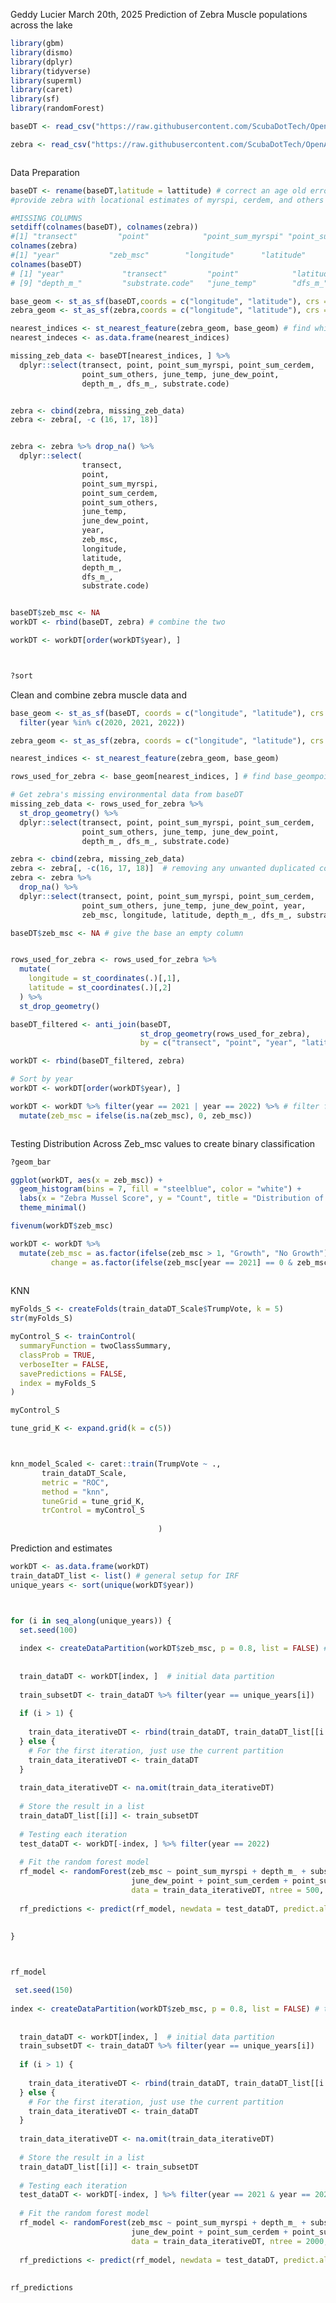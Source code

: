 Geddy Lucier
March 20th, 2025
Prediction of Zebra Muscle populations across the lake 

```r

library(gbm)
library(dismo)
library(dplyr)
library(tidyverse)
library(superml)
library(caret)
library(sf)
library(randomForest)

baseDT <- read_csv("https://raw.githubusercontent.com/ScubaDotTech/OpenAIS/refs/heads/main/Candlewood_Lake2025/SdT-CT_AIS-Geddy-Winter-2024/CL_ecodata_final.csv")

zebra <- read_csv("https://raw.githubusercontent.com/ScubaDotTech/OpenAIS/refs/heads/main/Candlewood_Lake2025/SdT-CT_AIS-Geddy-Winter-2024/zebra_muscle_final.csv")



```
Data Preparation

```r
baseDT <- rename(baseDT,latitude = lattitude) # correct an age old error
#provide zebra with locational estimates of myrspi, cerdem, and others 

#MISSING COLUMNS
setdiff(colnames(baseDT), colnames(zebra))
#[1] "transect"         "point"            "point_sum_myrspi" "point_sum_cerdem" "point_sum_others" "june_temp"        "june_dew_point"  
colnames(zebra)
#[1] "year"           "zeb_msc"        "longitude"      "latitude"       "depth_m_"       "dfs_m_"         "substrate.code"
colnames(baseDT)
# [1] "year"             "transect"         "point"            "latitude"         "longitude"        "point_sum_myrspi" "point_sum_cerdem" "point_sum_others"
# [9] "depth_m_"         "substrate.code"   "june_temp"        "dfs_m_"           "june_dew_point"  

base_geom <- st_as_sf(baseDT,coords = c("longitude", "latitude"), crs = 4326) %>% filter(year %in% c(2020,2021, 2022))
zebra_geom <- st_as_sf(zebra,coords = c("longitude", "latitude"), crs = 4326) 

nearest_indices <- st_nearest_feature(zebra_geom, base_geom) # find which rows have the closest points 
nearest_indeces <- as.data.frame(nearest_indices)

missing_zeb_data <- baseDT[nearest_indices, ] %>%
  dplyr::select(transect, point, point_sum_myrspi, point_sum_cerdem, 
                point_sum_others, june_temp, june_dew_point, 
                depth_m_, dfs_m_, substrate.code)


zebra <- cbind(zebra, missing_zeb_data)
zebra <- zebra[, -c (16, 17, 18)]


zebra <- zebra %>% drop_na() %>% 
  dplyr::select(
                transect,
                point,
                point_sum_myrspi,
                point_sum_cerdem,
                point_sum_others,
                june_temp,
                june_dew_point,
                year,
                zeb_msc,
                longitude,
                latitude,
                depth_m_,
                dfs_m_,
                substrate.code)


baseDT$zeb_msc <- NA
workDT <- rbind(baseDT, zebra) # combine the two

workDT <- workDT[order(workDT$year), ]



?sort
```
Clean and combine zebra muscle data and 
```r
base_geom <- st_as_sf(baseDT, coords = c("longitude", "latitude"), crs = 4326) %>%
  filter(year %in% c(2020, 2021, 2022))

zebra_geom <- st_as_sf(zebra, coords = c("longitude", "latitude"), crs = 4326)

nearest_indices <- st_nearest_feature(zebra_geom, base_geom)

rows_used_for_zebra <- base_geom[nearest_indices, ] # find base_geompoints with nearest neighbors lol

# Get zebra's missing environmental data from baseDT
missing_zeb_data <- rows_used_for_zebra %>%
  st_drop_geometry() %>%
  dplyr::select(transect, point, point_sum_myrspi, point_sum_cerdem, 
                point_sum_others, june_temp, june_dew_point, 
                depth_m_, dfs_m_, substrate.code)

zebra <- cbind(zebra, missing_zeb_data)
zebra <- zebra[, -c(16, 17, 18)]  # removing any unwanted duplicated columns
zebra <- zebra %>%
  drop_na() %>%
  dplyr::select(transect, point, point_sum_myrspi, point_sum_cerdem,
                point_sum_others, june_temp, june_dew_point, year,
                zeb_msc, longitude, latitude, depth_m_, dfs_m_, substrate.code)

baseDT$zeb_msc <- NA # give the base an empty column 


rows_used_for_zebra <- rows_used_for_zebra %>%
  mutate(
    longitude = st_coordinates(.)[,1],
    latitude = st_coordinates(.)[,2]
  ) %>%
  st_drop_geometry()

baseDT_filtered <- anti_join(baseDT, 
                             st_drop_geometry(rows_used_for_zebra), 
                             by = c("transect", "point", "year", "latitude", "longitude"))

workDT <- rbind(baseDT_filtered, zebra)

# Sort by year
workDT <- workDT[order(workDT$year), ]

workDT <- workDT %>% filter(year == 2021 | year == 2022) %>% # filter for year 
  mutate(zeb_msc = ifelse(is.na(zeb_msc), 0, zeb_msc))



```

Testing Distribution Across Zeb_msc values to create binary classification
```r
?geom_bar

ggplot(workDT, aes(x = zeb_msc)) +
  geom_histogram(bins = 7, fill = "steelblue", color = "white") +
  labs(x = "Zebra Mussel Score", y = "Count", title = "Distribution of Zebra Mussel Scores") +
  theme_minimal()

fivenum(workDT$zeb_msc)

workDT <- workDT %>% 
  mutate(zeb_msc = as.factor(ifelse(zeb_msc > 1, "Growth", "No Growth")),           # classifier model 
         change = as.factor(ifelse(zeb_msc[year == 2021] == 0 & zeb_msc[year == 2022] > 1), "change", "nochange"))
         

```



KNN

```r

myFolds_S <- createFolds(train_dataDT_Scale$TrumpVote, k = 5)
str(myFolds_S)

myControl_S <- trainControl(
  summaryFunction = twoClassSummary,
  classProb = TRUE, 
  verboseIter = FALSE,
  savePredictions = FALSE,
  index = myFolds_S
)

myControl_S

tune_grid_K <- expand.grid(k = c(5)) 



knn_model_Scaled <- caret::train(TrumpVote ~ .,
       train_dataDT_Scale,
       metric = "ROC",
       method = "knn", 
       tuneGrid = tune_grid_K,
       trControl = myControl_S
                    
                                 )


```







Prediction and estimates 
```r
 
workDT <- as.data.frame(workDT)
train_dataDT_list <- list() # general setup for IRF 
unique_years <- sort(unique(workDT$year))



for (i in seq_along(unique_years)) {
  set.seed(100)
  
  index <- createDataPartition(workDT$zeb_msc, p = 0.8, list = FALSE) # train the index
  
  
  train_dataDT <- workDT[index, ]  # initial data partition
  
  train_subsetDT <- train_dataDT %>% filter(year == unique_years[i]) 
  
  if (i > 1) {
   
    train_data_iterativeDT <- rbind(train_dataDT, train_dataDT_list[[i - 1]])
  } else {
    # For the first iteration, just use the current partition
    train_data_iterativeDT <- train_dataDT
  }
  
  train_data_iterativeDT <- na.omit(train_data_iterativeDT)
  
  # Store the result in a list
  train_dataDT_list[[i]] <- train_subsetDT
  
  # Testing each iteration
  test_dataDT <- workDT[-index, ] %>% filter(year == 2022)
  
  # Fit the random forest model
  rf_model <- randomForest(zeb_msc ~ point_sum_myrspi + depth_m_ + substrate.code + june_temp + dfs_m_ + 
                           june_dew_point + point_sum_cerdem + point_sum_others,
                           data = train_data_iterativeDT, ntree = 500, mtry = 4, nodesize = 5)
  
  rf_predictions <- predict(rf_model, newdata = test_dataDT, predict.all = TRUE)
  
  
}



rf_model


```


```r


 set.seed(150)
  
index <- createDataPartition(workDT$zeb_msc, p = 0.8, list = FALSE) # train the index
  
  
  train_dataDT <- workDT[index, ]  # initial data partition
  train_subsetDT <- train_dataDT %>% filter(year == unique_years[i]) 
  
  if (i > 1) {
   
    train_data_iterativeDT <- rbind(train_dataDT, train_dataDT_list[[i - 1]])
  } else {
    # For the first iteration, just use the current partition
    train_data_iterativeDT <- train_dataDT
  }
  
  train_data_iterativeDT <- na.omit(train_data_iterativeDT)
  
  # Store the result in a list
  train_dataDT_list[[i]] <- train_subsetDT
  
  # Testing each iteration
  test_dataDT <- workDT[-index, ] %>% filter(year == 2021 & year == 2022)
  
  # Fit the random forest model
  rf_model <- randomForest(zeb_msc ~ point_sum_myrspi + depth_m_ + substrate.code + june_temp + dfs_m_ + 
                           june_dew_point + point_sum_cerdem + point_sum_others,
                           data = train_data_iterativeDT, ntree = 2000, nodesize = 5)
  
  rf_predictions <- predict(rf_model, newdata = test_dataDT, predict.all = TRUE)
  
  
rf_predictions
```

